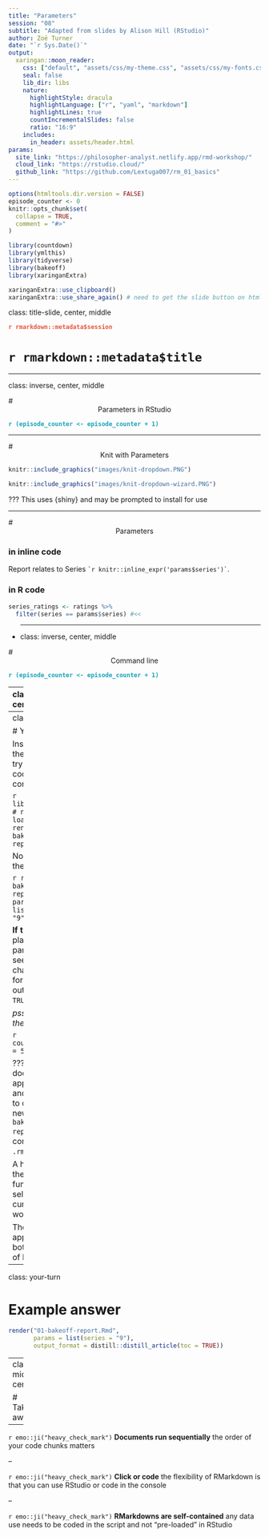 ```yaml
---
title: "Parameters"
session: "08"
subtitle: "Adapted from slides by Alison Hill (RStudio)"
author: Zoë Turner
date: "`r Sys.Date()`"
output:
  xaringan::moon_reader:
    css: ["default", "assets/css/my-theme.css", "assets/css/my-fonts.css"]
    seal: false 
    lib_dir: libs
    nature:
      highlightStyle: dracula
      highlightLanguage: ["r", "yaml", "markdown"]
      highlightLines: true
      countIncrementalSlides: false
      ratio: "16:9"
    includes:
      in_header: assets/header.html  
params:
  site_link: "https://philosopher-analyst.netlify.app/rmd-workshop/"
  cloud_link: "https://rstudio.cloud/"
  github_link: "https://github.com/Lextuga007/rm_01_basics"
---
```


```r
options(htmltools.dir.version = FALSE)
episode_counter <- 0
knitr::opts_chunk$set(
  collapse = TRUE,   
  comment = "#>"
)
```

```r
library(countdown)
library(ymlthis)
library(tidyverse)
library(bakeoff)
library(xaringanExtra)

xaringanExtra::use_clipboard()
xaringanExtra::use_share_again() # need to get the slide button on html view
```

class: title-slide, center, middle

<span class="fa-stack fa-4x">
  <i class="fa fa-circle fa-stack-2x" style="color: #ffffffcc;"></i>
  <strong class="fa-stack-1x" style="color:#e7553c;">`r rmarkdown::metadata$session`</strong>
</span> 

# `r rmarkdown::metadata$title`

---

class: inverse, center, middle

# <center>Parameters in RStudio</center>

<span class="fa-stack fa-4x">
  <i class="fa fa-circle fa-stack-2x" style="color: #fff;"></i>
  <strong class="fa-stack-1x" style="color:#17a2b8;">`r (episode_counter <- episode_counter + 1)` </strong>
</span> 

---

# <center>Knit with Parameters</center>

```r
knitr::include_graphics("images/knit-dropdown.PNG")
```


```r
knitr::include_graphics("images/knit-dropdown-wizard.PNG") 
```

???
This uses {shiny} and may be prompted to install for use

---

# <center>Parameters</center>

### in inline code

Report relates to Series ``` `r knitr::inline_expr('params$series')` ```.

### in R code

```r

series_ratings <- ratings %>% 
  filter(series == params$series) #<<

```

-
---
class: inverse, center, middle

# <center>Command line</center>

<span class="fa-stack fa-4x">
  <i class="fa fa-circle fa-stack-2x" style="color: #fff;"></i>
  <strong class="fa-stack-1x" style="color:#17a2b8;">`r (episode_counter <- episode_counter + 1)` </strong>
</span> 

---
class: middle, center

# Rendering

.pull-left[

So far: `r emo::ji("yarn")`

]

.pull-right[
```r
render("01-bakeoff-report.Rmd")
```

]

---
class: your-turn

# Your turn

Instead of using the "Knit" button, try running this code in your R console:

```r
library(rmarkdown) # needs to be loaded first
render("01-bakeoff-report.Rmd")
```


Now try changing the parameters:

```r
render("01-bakeoff-report.Rmd",
       params = list(series = "9"))
```

__If this was easy__, play with the other parameters too. Or see if you can change the output format, and add output option `toc = TRUE`.

_psst...answers on the next slide..._


```r
countdown(minutes = 5)
```

???
The rendered document doesn't appear in a pop up and you will have to click on the newly created `01-bakeoff-report.html` which corresponds to the `.rmd` file. 

A hint for finding the paramters to a function is to select F1 when the cursor is in the word `render`. 

The help files will appear in the bottom right panel of RStudio.

---
class: your-turn

# Example answer

```r
render("01-bakeoff-report.Rmd",
       params = list(series = "9"), 
       output_format = distill::distill_article(toc = TRUE))
```

---
class: middle, center

# Take-aways

--

`r emo::ji("heavy_check_mark")` **Documents run sequentially** the order of your code chunks matters

--

`r emo::ji("heavy_check_mark")` **Click or code** the flexibility of RMarkdown is that you can use RStudio or code in the console

--

`r emo::ji("heavy_check_mark")` **RMarkdowns are self-contained** any data use needs to be coded in the script and not "pre-loaded" in RStudio






